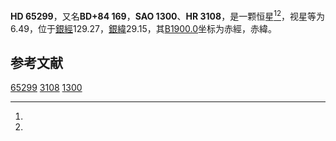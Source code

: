 {{Starbox begin
| name = HD 65299
}}
{{Starbox observe
| epoch = [[J2000.0|J2000.0]]
| constell = {{星座名待查}}<ref name=SIMBAD>{{cite web
 | url=http://simbad.u-strasbg.fr/simbad/sim-id?Ident=HR+3108
 | title =Pulsating variable Star
 | publisher=Centre de Données astronomiques de Strasbourg
 | work=SIMBAD
 | accessdate=2012-07-13}}</ref><ref name=DATA>{{cite web
 | url=http://vizier.u-strasbg.fr/viz-bin/VizieR-5?-out.add=.&-source=5050&-corr=PK=HR&-out.max=9999&HR=3108
 | title=VizieR Detailed Page
 | accessdate=2012-07-13
 | archive-date=2016-03-05
 | archive-url=https://web.archive.org/web/20160305021127/http://vizier.u-strasbg.fr/viz-bin/VizieR-5?-out.add=.&-source=5050&-corr=PK=HR&-out.max=9999&HR=3108
 | dead-url=no
 }}</ref>
| 星官 = 
| ra = {{RA|8|16|53.8}}<ref name=SIMBAD /><ref name=DATA />
| dec = {{DEC|+84|3|28}}<ref name=SIMBAD /><ref name=DATA />
| appmag_v = 6.49<ref name=SIMBAD /><ref name=DATA />
}}
{{Starbox character
| class = A3IV<ref name=SIMBAD /><ref name=DATA />
| b-v = 0.03<ref name=SIMBAD /><ref name=DATA />
| u-b = 0.03<ref name=SIMBAD /><ref name=DATA />
| r-i = <ref name=SIMBAD /><ref name=DATA />
| variable = 
}}
{{Starbox astrometry
| radial_v = 0.03
| prop_mo_ra = -3
| parallax = 
| p_error = 
}}
{{Starbox catalog
| names =BD+84 169，[[SAO星表|SAO]] 1300，[[HD星表|HD]] 65299，[[HR星表|HR]] 3108}}
{{Starbox reference |Simbad=HR+3108}}
{{Starbox end}}

'''HD 65299'''，又名'''BD+84 169'''，'''SAO 1300'''、'''HR 3108'''，是一颗恒星<ref name=SIMBAD /><ref name=DATA />，视星等为6.49，位于[[銀道座標系|銀經]]129.27，[[銀道座標系|銀緯]]29.15，其[[B1900.0|B1900.0]]坐标为赤經{{RA|7|53|1.7}}，赤緯{{DEC|+84|29.15|50}}。

== 参考文献 ==
{{reflist}}

{{star-stub}}

[[Category:HD和HDE天體|65299]]
[[Category:HR天體|3108]]
[[Category:SAO天體|1300]]